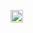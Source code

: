 [[File:☒.svg|20px|☒|link=]]<SPAN STYLE="display:none">N</SPAN><noinclude>

{{template doc}}
</noinclude>